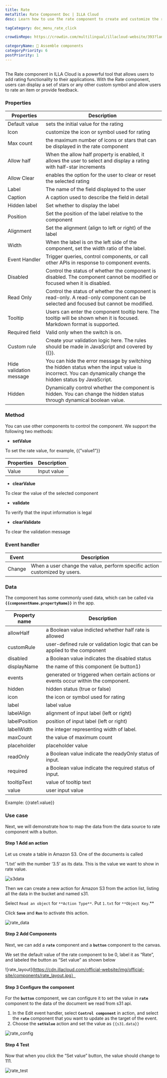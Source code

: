 ```yaml
---
title: Rate
metaTitle: Rate Component Doc | ILLA Cloud
desc: Learn how to use the rate component to create and customize the rate value for your app in ILLA Cloud.

tagCategory: doc_menu_rate_click

crowdinRepo: https://crowdin.com/multilingual/illacloud-website/393?languages=en&filter=basic&value=0

categoryName: 🧬 Assemble components
categoryPriority: 6
postPriority: 1
---
```


## <h2 hidden>What is Rate?</h2>

The Rate component in ILLA Cloud is a powerful tool that allows users to add rating functionality to their applications. With the Rate component, users can display a set of stars or any other custom symbol and allow users to rate an item or provide feedback.

### Properties

| Properties              | Description                                                                                                                                                  |
| ----------------------- | ------------------------------------------------------------------------------------------------------------------------------------------------------------ |
| Default value           | sets the initial value for the rating                                                                                                                        |
| Icon                    | customize the icon or symbol used for rating                                                                                                                 |
| Max count               | the maximum number of icons or stars that can be displayed in the rate component                                                                             |
| Allow half              | When the allow half property is enabled, it allows the user to select and display a rating with half-star increments                                         |
| Allow Clear             | enables the option for the user to clear or reset the selected rating                                                                                        |
| Label                   | The name of the field displayed to the user                                                                                                                  |
| Caption                 | A caption used to describe the field in detail                                                                                                               |
| Hidden label            | Set whether to display the label                                                                                                                             |
| Position                | Set the position of the label relative to the component                                                                                                      |
| Alignment               | Set the alignment (align to left or right) of the label                                                                                                      |
| Width                   | When the label is on the left side of the component, set the width ratio of the label.                                                                       |
| Event Handler           | Trigger queries, control components, or call other APIs in response to component events.                                                                     |
| Disabled                | Control the status of whether the component is disabled. The component cannot be modified or focused when it is disabled.                                    |
| Read Only               | Control the status of whether the component is read-only. A read-only component can be selected and focused but cannot be modified.                          |
| Tooltip                 | Users can enter the component tooltip here. The tooltip will be shown when it is focused. Markdown format is supported.                                      |
| Required field          | Valid only when the switch is on.                                                                                                                            |
| Custom rule             | Create your validation logic here. The rules should be made in JavaScript and covered by {{}}.                                                               |
| Hide validation message | You can hide the error message by switching the hidden status when the input value is incorrect. You can dynamically change the hidden status by JavaScript. |
| Hidden                  | Dynamically control whether the component is hidden. You can change the hidden status through dynamical boolean value.                                       |

### Method

You can use other components to control the component. We support the following two methods:

- **setValue**

To set the rate value, for example, {{”value1”}}

| Properties | Description |
| ---------- | ----------- |
| Value      | Input value |

- **clearValue**

To clear the value of the selected component

- **validate**

To verify that the input information is legal

- **clearValidate**

To clear the validation message

### Event handler

| Event  | Description                                                                |
| ------ | -------------------------------------------------------------------------- |
| Change | When a user change the value, perform specific action customized by users. |

### Data

The component has some commonly used data, which can be called via **`{{componentName.propertyName}}`** in the app.

| Property name | Description                                                                       |
| ------------- | --------------------------------------------------------------------------------- |
| allowHalf     | a Boolean value indicted whether half rate is allowed                             |
| customRule    | user-defined rule or validation logic that can be applied to the component        |
| disabled      | a Boolean value indicates the disabled status                                     |
| displayName   | the name of this component (ie button1)                                           |
| events        | generated or triggered when certain actions or events occur within the component. |
| hidden        | hidden status (true or false)                                                     |
| icon          | the icon or symbol used for rating                                                |
| label         | label value                                                                       |
| labelAlign    | alignment of input label (left or right)                                          |
| labelPosition | position of input label (left or right)                                           |
| labelWidth    | the integer representing width of label.                                          |
| maxCount      | the value of maximum count                                                        |
| placeholder   | placeholder value                                                                 |
| readOnly      | a Boolean value indicate the readyOnly status of input.                           |
| required      | a Boolean value indicate the required status of input.                            |
| tooltipText   | value of tooltip text                                                             |
| value         | user input value                                                                  |

Example: {{rate1.value}}

### Use case

Next, we will demonstrate how to map the data from the data source to rate component with a button.

#### Step 1 Add an action

Let us create a table in Amazon S3. One of the documents is called

‘1.txt’ with the number ‘3.5’ as its data. This is the value we want to show in rate value.

![s3data](https://cdn.illacloud.com/official-website/img/official-site/components/s3data.jpg)

Then we can create a new action for Amazon S3 from the action list, listing all the data in the bucket and named s31.

Select `Read an object` for `**Action Type**`. Put `1.txt` for `**Object Key`.\*\*

Click **`Save`** and **`Run`** to activate this action.

![rate_data](https://cdn.illacloud.com/official-website/img/official-site/components/rate_data.jpg)

#### Step 2 Add Components

Next, we can add a **`rate`** component and a **`button`** component to the canvas.

We set the default value of the rate component to be 0, label it as “Rate”, and labeled the button as “Set value” as shown below

![rate_layout](https://cdn.illacloud.com/official-website/img/official-site/components/rate_layout.jpg）

#### Step 3 Configure the component

For the **`button`** component, we can configure it to set the value in **`rate`** component to the data of the document we read from s31 api.

1. In the Edit event handler, select **`Control component`** in action, and select the **`rate`** component that you want to update as the target of the event.
2. Choose the **`setValue`** action and set the value as `{{s31.data}}`

![rate_config](https://cdn.illacloud.com/official-website/img/official-site/components/rate_config.jpg)

#### Step 4 Test

Now that when you click the “Set value” button, the value should change to 111.

![rate_test](https://cdn.illacloud.com/official-website/img/official-site/components/rate_test.jpg)
